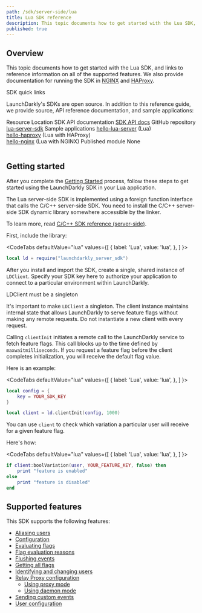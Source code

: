 ```yaml
---
path: /sdk/server-side/lua
title: Lua SDK reference
description: This topic documents how to get started with the Lua SDK, and links to reference information on all of the supported features.
published: true
---
```


## Overview

This topic documents how to get started with the Lua SDK, and links to reference information on all of the supported features. We also provide documentation for running the SDK in [NGINX](/guides/platform-specific/nginx) and [HAProxy](/guides/platform-specific/haproxy).

<Callout intent="primary">
<CalloutTitle>SDK quick links</CalloutTitle>
<CalloutDescription>

LaunchDarkly's SDKs are open source. In addition to this reference guide, we provide source, API reference documentation, and sample applications:

<Table>
  <TableHeader>
    <TableHeadCell>Resource</TableHeadCell>
    <TableHeadCell>Location</TableHeadCell>
  </TableHeader>
  <TableBody>
    <TableRow>
      <TableCell>SDK API documentation</TableCell>
      <TableCell><a href="https://launchdarkly.github.io/lua-server-sdk/modules/launchdarkly-server-sdk.html">SDK API docs</a></TableCell>
    </TableRow>
    <TableRow>
      <TableCell>GitHub repository</TableCell>
      <TableCell><a href="https://github.com/launchdarkly/lua-server-sdk">lua-server-sdk</a></TableCell>
    </TableRow>
    <TableRow>
      <TableCell>Sample applications</TableCell>
      <TableCell><a href="https://github.com/launchdarkly/hello-lua-server">hello-lua-server</a> (Lua) <br/> <a href="https://github.com/launchdarkly/hello-haproxy">hello-haproxy</a> (Lua with HAProxy) <br/> <a href="https://github.com/launchdarkly/hello-nginx">hello-nginx</a> (Lua with NGINX)</TableCell>
    </TableRow>
    <TableRow>
      <TableCell>Published module</TableCell>
      <TableCell>None</TableCell>
    </TableRow>
  </TableBody>
</Table>

</CalloutDescription>
</Callout>

## Getting started

After you complete the  [Getting Started](/home/getting-started) process, follow these steps to get started using the LaunchDarkly SDK in your Lua application.

The Lua server-side SDK is implemented using a foreign function interface that calls the C/C++ server-side SDK. You need to install the C/C++ server-side SDK dynamic library somewhere accessible by the linker.

To learn more, read [C/C++ SDK reference (server-side)](/sdk/server-side/c-c--).

First, include the library:

<CodeTabs
  defaultValue="lua"
  values={[
    { label: 'Lua', value: 'lua', },
  ]
}>
<CodeTabItem value="lua">

```lua
local ld = require("launchdarkly_server_sdk")
```

</CodeTabItem>
</CodeTabs>

After you install and import the SDK, create a single, shared instance of `LDClient`. Specify your SDK key here to authorize your application to connect to a particular environment within LaunchDarkly.

<Callout intent="alert">
<CalloutTitle>LDClient must be a singleton</CalloutTitle>
<CalloutDescription>

It's important to make `LDClient` a singleton. The client instance maintains internal state that allows LaunchDarkly to serve feature flags without making any remote requests. Do not instantiate a new client with every request.

</CalloutDescription>
</Callout>

Calling `clientInit` initiates a remote call to the LaunchDarkly service to fetch feature flags. This call blocks up to the time defined by `maxwaitmilliseconds`. If you request a feature flag before the client completes initialization, you will receive the default flag value.

Here is an example:

<CodeTabs
  defaultValue="lua"
  values={[
    { label: 'Lua', value: 'lua', },
  ]
}>
<CodeTabItem value="lua">

```lua
local config = {
    key = YOUR_SDK_KEY
}

local client = ld.clientInit(config, 1000)
```

</CodeTabItem>
</CodeTabs>

You can use `client` to check which variation a particular user will receive for a given feature flag.

Here's how:

<CodeTabs
  defaultValue="lua"
  values={[
    { label: 'Lua', value: 'lua', },
  ]
}>
<CodeTabItem value="lua">

```lua
if client:boolVariation(user, YOUR_FEATURE_KEY, false) then
    print "feature is enabled"
else
    print "feature is disabled"
end
```

</CodeTabItem>
</CodeTabs>

## Supported features

This SDK supports the following features:

* [Aliasing users](/sdk/features/aliasing-users#lua)
* [Configuration](/sdk/features/config#lua)
* [Evaluating flags](/sdk/features/evaluating#lua)
* [Flag evaluation reasons](/sdk/features/evaluation-reasons#lua)
* [Flushing events](/sdk/features/flush#lua)
* [Getting all flags](/sdk/features/all-flags#lua)
* [Identifying and changing users](/sdk/features/identify#lua)
* [Relay Proxy configuration](/sdk/features/relay-proxy-configuration)
  * [Using proxy mode](/sdk/features/relay-proxy-configuration/proxy-mode#lua)
  * [Using daemon mode](/sdk/features/relay-proxy-configuration/daemon-mode#lua)
* [Sending custom events](/sdk/features/events#lua)
* [User configuration](/sdk/features/user-config#lua)
